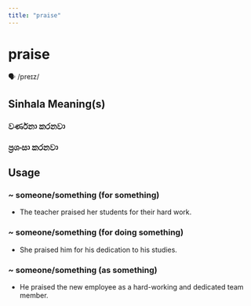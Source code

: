 ```yaml
---
title: "praise"
---
```


# praise

🗣️ /preɪz/

## Sinhala Meaning(s)

### වර්ණනා කරනවා
### ප්‍රශංසා කරනවා

## Usage

### ~ someone/something (for something)

- The teacher praised her students for their hard work.


### ~ someone/something (for doing something)

- She praised him for his dedication to his studies. 


### ~ someone/something (as something)

- He praised the new employee as a hard-working and dedicated team member.

